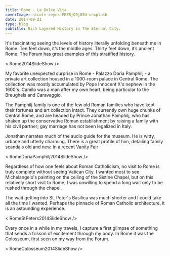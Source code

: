 ---
title: Rome - La Dolce Vita
coverImage: nicole-reyes-FRZ8jQ9j85U-unsplash
date: 2014-09-21
type: blog
subtitle: Rich Layered History in The Eternal City.
---


It's fascinating seeing the levels of history literally unfolding beneath me in Rome. Ten feet down, it’s the middle ages. Thirty feet down, it’s ancient Rome. The Forum has great examples of this stratified history.

< Rome2014SlideShow />

My favorite unexpected surprise in Rome - Palazzo Doria Pamphilj - a private art collection housed in a 1000-room palace in Central Rome. The collection was mostly accumulated by Pope Innocent X's nephew in the 1600's. Camilo was a man after my own heart, being particular to the Breughels and Caravaggio.

The Pamphilj family is one of the few old Roman families who have kept their fortunes and art collection intact. They currently own huge chunks of Central Rome, and are headed by Prince Jonathan Pamphilj, who has shaken up the conservative Roman establishment by raising a family with his civil partner; gay marriage has not been legalized in Italy.

Jonathan narrates much of the audio guide for the museum. He is witty, urbane and utterly charming. There is a great profile of him, detailing family scandals old and new, in a recent <a href="http://www.vanityfair.com/society/2014/01/prince-jonathan-doria-pamphilj-family-crisis">Vanity Fair</a>

< RomeDoriaPamphilj2014SlideShow />

Regardless of how one feels about Roman Catholicism, no visit to Rome is truly complete without seeing Vatican City. I wanted most to see Michelangelo's painting on the ceiling of the Sistine Chapel, but on this relatively short visit to Rome, I was unwilling to spend a long wait only to be rushed through the chapel.

The wait getting into St. Peter's Basilica was much shorter and I could take all the time I wanted. Perhaps the pinnacle of Roman Catholic architecture, it is an astounding experience. 

< RomeStPeters2014SlideShow />

Every once in a while in my travels, I capture a first glimpse of something that sends a frisson of excitement through my body. In Rome it was the Colosseum, first seen on my way from the Forum.

< RomeColosseum2014SlideShow />
